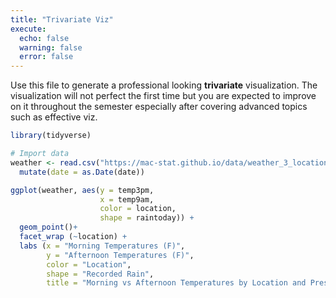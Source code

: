 ```yaml
---
title: "Trivariate Viz"
execute: 
  echo: false
  warning: false
  error: false
---
```


Use this file to generate a professional looking **trivariate** visualization.  The visualization will not perfect the first time but you are expected to improve on it throughout the semester especially after covering advanced topics such as effective viz.

```r
library(tidyverse)

# Import data
weather <- read.csv("https://mac-stat.github.io/data/weather_3_locations.csv") |> 
  mutate(date = as.Date(date))
```

```r
ggplot(weather, aes(y = temp3pm, 
                    x = temp9am, 
                    color = location, 
                    shape = raintoday)) + 
  geom_point()+
  facet_wrap (~location) +
  labs (x = "Morning Temperatures (F)", 
        y = "Afternoon Temperatures (F)", 
        color = "Location", 
        shape = "Recorded Rain", 
        title = "Morning vs Afternoon Temperatures by Location and Presence of Rain")
```
